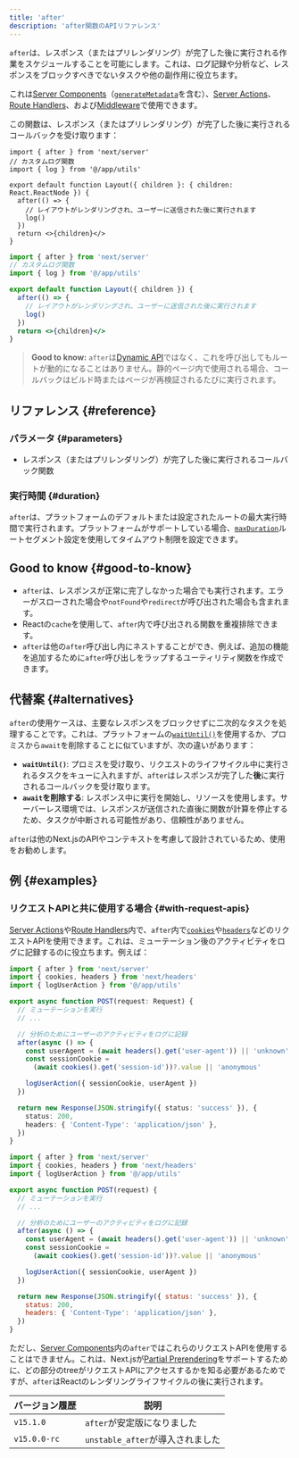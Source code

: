 ```yaml
---
title: 'after'
description: 'after関数のAPIリファレンス'
---
```


`after`は、レスポンス（またはプリレンダリング）が完了した後に実行される作業をスケジュールすることを可能にします。これは、ログ記録や分析など、レスポンスをブロックすべきでないタスクや他の副作用に役立ちます。

これは[Server Components](/docs/app/building-your-application/rendering/server-components)（[`generateMetadata`](https://nextjs.org/docs/app/api-reference/functions/generate-metadata)を含む）、[Server Actions](/docs/app/building-your-application/data-fetching/server-actions-and-mutations)、[Route Handlers](/docs/app/building-your-application/routing/route-handlers)、および[Middleware](/docs/app/building-your-application/routing/middleware)で使用できます。

この関数は、レスポンス（またはプリレンダリング）が完了した後に実行されるコールバックを受け取ります：

<Tabs>
<TabItem value="tsx" label="TypeScript">

```tsx title="app/layout.tsx" switcher
import { after } from 'next/server'
// カスタムログ関数
import { log } from '@/app/utils'

export default function Layout({ children }: { children: React.ReactNode }) {
  after(() => {
    // レイアウトがレンダリングされ、ユーザーに送信された後に実行されます
    log()
  })
  return <>{children}</>
}
```

</TabItem>
<TabItem value="jsx" label="JavaScript">

```jsx title="app/layout.jsx" switcher
import { after } from 'next/server'
// カスタムログ関数
import { log } from '@/app/utils'

export default function Layout({ children }) {
  after(() => {
    // レイアウトがレンダリングされ、ユーザーに送信された後に実行されます
    log()
  })
  return <>{children}</>
}
```

</TabItem>
</Tabs>

> **Good to know:** `after`は[Dynamic API](/docs/app/building-your-application/rendering/server-components#dynamic-apis)ではなく、これを呼び出してもルートが動的になることはありません。静的ページ内で使用される場合、コールバックはビルド時またはページが再検証されるたびに実行されます。

## リファレンス {#reference}

### パラメータ {#parameters}

- レスポンス（またはプリレンダリング）が完了した後に実行されるコールバック関数

### 実行時間 {#duration}

`after`は、プラットフォームのデフォルトまたは設定されたルートの最大実行時間で実行されます。プラットフォームがサポートしている場合、[`maxDuration`](/docs/app/api-reference/file-conventions/route-segment-config#maxduration)ルートセグメント設定を使用してタイムアウト制限を設定できます。

## Good to know {#good-to-know}

- `after`は、レスポンスが正常に完了しなかった場合でも実行されます。エラーがスローされた場合や`notFound`や`redirect`が呼び出された場合も含まれます。
- Reactの`cache`を使用して、`after`内で呼び出される関数を重複排除できます。
- `after`は他の`after`呼び出し内にネストすることができ、例えば、追加の機能を追加するために`after`呼び出しをラップするユーティリティ関数を作成できます。

## 代替案 {#alternatives}

`after`の使用ケースは、主要なレスポンスをブロックせずに二次的なタスクを処理することです。これは、プラットフォームの[`waitUntil()`](https://vercel.com/docs/functions/functions-api-reference)を使用するか、プロミスから`await`を削除することに似ていますが、次の違いがあります：

- **`waitUntil()`**: プロミスを受け取り、リクエストのライフサイクル中に実行されるタスクをキューに入れますが、`after`はレスポンスが完了した**後**に実行されるコールバックを受け取ります。
- **`await`を削除する**: レスポンス中に実行を開始し、リソースを使用します。サーバーレス環境では、レスポンスが送信された直後に関数が計算を停止するため、タスクが中断される可能性があり、信頼性がありません。

`after`は他のNext.jsのAPIやコンテキストを考慮して設計されているため、使用をお勧めします。

## 例 {#examples}

### リクエストAPIと共に使用する場合 {#with-request-apis}

[Server Actions](/docs/app/building-your-application/data-fetching/server-actions-and-mutations)や[Route Handlers](/docs/app/api-reference/file-conventions/route)内で、`after`内で[`cookies`](/docs/app/api-reference/functions/cookies)や[`headers`](/docs/app/api-reference/functions/headers)などのリクエストAPIを使用できます。これは、ミューテーション後のアクティビティをログに記録するのに役立ちます。例えば：

<Tabs>
<TabItem value="ts" label="TypeScript">

```ts title="app/api/route.ts" highlight={2,7-9} switcher
import { after } from 'next/server'
import { cookies, headers } from 'next/headers'
import { logUserAction } from '@/app/utils'

export async function POST(request: Request) {
  // ミューテーションを実行
  // ...

  // 分析のためにユーザーのアクティビティをログに記録
  after(async () => {
    const userAgent = (await headers().get('user-agent')) || 'unknown'
    const sessionCookie =
      (await cookies().get('session-id'))?.value || 'anonymous'

    logUserAction({ sessionCookie, userAgent })
  })

  return new Response(JSON.stringify({ status: 'success' }), {
    status: 200,
    headers: { 'Content-Type': 'application/json' },
  })
}
```

</TabItem>
<TabItem value="js" label="JavaScript">

```js title="app/api/route.js" highlight={2,7-9} switcher
import { after } from 'next/server'
import { cookies, headers } from 'next/headers'
import { logUserAction } from '@/app/utils'

export async function POST(request) {
  // ミューテーションを実行
  // ...

  // 分析のためにユーザーのアクティビティをログに記録
  after(async () => {
    const userAgent = (await headers().get('user-agent')) || 'unknown'
    const sessionCookie =
      (await cookies().get('session-id'))?.value || 'anonymous'

    logUserAction({ sessionCookie, userAgent })
  })

  return new Response(JSON.stringify({ status: 'success' }), {
    status: 200,
    headers: { 'Content-Type': 'application/json' },
  })
}
```

</TabItem>
</Tabs>

ただし、[Server Components](/docs/app/building-your-application/rendering/server-components)内の`after`ではこれらのリクエストAPIを使用することはできません。これは、Next.jsが[Partial Prerendering](/docs/app/building-your-application/rendering/partial-prerendering)をサポートするために、どの部分のtreeがリクエストAPIにアクセスするかを知る必要があるためですが、`after`はReactのレンダリングライフサイクルの後に実行されます。

| バージョン履歴 | 説明                             |
| -------------- | -------------------------------- |
| `v15.1.0`      | `after`が安定版になりました      |
| `v15.0.0-rc`   | `unstable_after`が導入されました |
